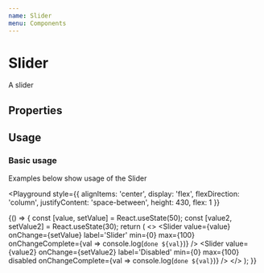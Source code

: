 ```yaml
---
name: Slider
menu: Components
---
```



# Slider

A slider

## Properties

<Props of={Slider} />

## Usage

### Basic usage

Examples below show usage of the Slider

<Playground
  style={{
    alignItems: 'center',
    display: 'flex',
    flexDirection: 'column',
    justifyContent: 'space-between',
    height: 430,
    flex: 1
  }}
>
  {() => {
    const [value, setValue] = React.useState(50);
    const [value2, setValue2] = React.useState(30);
    return (
      <>
        <Slider
          value={value}
          onChange={setValue}
          label='Slider'
          min={0}
          max={100}
          onChangeComplete={val => console.log(`done ${val}`)}
        />
        <Slider
          value={value2}
          onChange={setValue2}
          label='Disabled'
          min={0}
          max={100}
          disabled
          onChangeComplete={val => console.log(`done ${val}`)}
        />
      </>
    );
  }}
</Playground>
